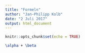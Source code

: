 ```yaml
---
title: "Formeln"
author: "Jan-Philipp Kolb"
date: "2 Juli 2017"
output: html_document
---
```


```r
knitr::opts_chunk$set(echo = TRUE)
```


```latex
\alpha + \beta
```

